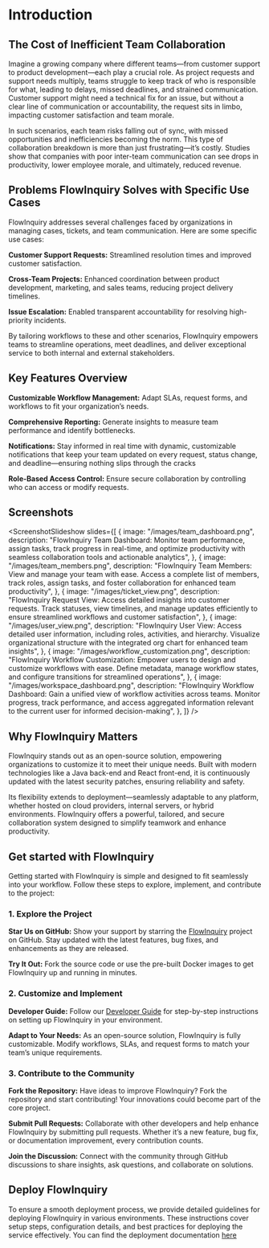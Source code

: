 
# Introduction

## The Cost of Inefficient Team Collaboration

Imagine a growing company where different teams—from customer support to product development—each play a crucial role. As project requests and support needs multiply, teams struggle to keep track of who is responsible for what, leading to delays, missed deadlines, and strained communication. Customer support might need a technical fix for an issue, but without a clear line of communication or accountability, the request sits in limbo, impacting customer satisfaction and team morale.

In such scenarios, each team risks falling out of sync, with missed opportunities and inefficiencies becoming the norm. This type of collaboration breakdown is more than just frustrating—it’s costly. Studies show that companies with poor inter-team communication can see drops in productivity, lower employee morale, and ultimately, reduced revenue.

## Problems FlowInquiry Solves with Specific Use Cases

FlowInquiry addresses several challenges faced by organizations in managing cases, tickets, and team communication. Here are some specific use cases:

**Customer Support Requests:** Streamlined resolution times and improved customer satisfaction.

**Cross-Team Projects:** Enhanced coordination between product development, marketing, and sales teams, reducing project delivery timelines.

**Issue Escalation:** Enabled transparent accountability for resolving high-priority incidents.

By tailoring workflows to these and other scenarios, FlowInquiry empowers teams to streamline operations, meet deadlines, and deliver exceptional service to both internal and external stakeholders.

## Key Features Overview

**Customizable Workflow Management:** Adapt SLAs, request forms, and workflows to fit your organization’s needs.

**Comprehensive Reporting:** Generate insights to measure team performance and identify bottlenecks.

**Notifications:** Stay informed in real time with dynamic, customizable notifications that keep your team updated on every request, status change, and deadline—ensuring nothing slips through the cracks

**Role-Based Access Control:** Ensure secure collaboration by controlling who can access or modify requests.

## Screenshots

<ScreenshotSlideshow
  slides={[
    {
      image: "/images/team_dashboard.png",
      description:
        "FlowInquiry Team Dashboard: Monitor team performance, assign tasks, track progress in real-time, and optimize productivity with seamless collaboration tools and actionable analytics",
    },
    {
      image: "/images/team_members.png",
      description:
        "FlowInquiry Team Members: View and manage your team with ease. Access a complete list of members, track roles, assign tasks, and foster collaboration for enhanced team productivity",
    },
    {
      image: "/images/ticket_view.png",
      description:
        "FlowInquiry Request View: Access detailed insights into customer requests. Track statuses, view timelines, and manage updates efficiently to ensure streamlined workflows and customer satisfaction",
    },
    {
      image: "/images/user_view.png",
      description:
        "FlowInquiry User View: Access detailed user information, including roles, activities, and hierarchy. Visualize organizational structure with the integrated org chart for enhanced team insights",
    },
    {
      image: "/images/workflow_customization.png",
      description:
        "FlowInquiry Workflow Customization: Empower users to design and customize workflows with ease. Define metadata, manage workflow states, and configure transitions for streamlined operations",
    },
    {
      image: "/images/workspace_dashboard.png",
      description:
        "FlowInquiry Workflow Dashboard: Gain a unified view of workflow activities across teams. Monitor progress, track performance, and access aggregated information relevant to the current user for informed decision-making",
    },
  ]}
/>

## Why FlowInquiry Matters

FlowInquiry stands out as an open-source solution, empowering organizations to customize it to meet their unique needs. Built with modern technologies like a Java back-end and React front-end, it is continuously updated with the latest security patches, ensuring reliability and safety.

Its flexibility extends to deployment—seamlessly adaptable to any platform, whether hosted on cloud providers, internal servers, or hybrid environments. FlowInquiry offers a powerful, tailored, and secure collaboration system designed to simplify teamwork and enhance productivity.

## Get started with FlowInquiry

Getting started with FlowInquiry is simple and designed to fit seamlessly into your workflow. Follow these steps to explore, implement, and contribute to the project:

### 1. Explore the Project

**Star Us on GitHub:** Show your support by starring the [FlowInquiry](https://github.com/flowinquiry/flowinquiry) project on GitHub. Stay updated with the latest features, bug fixes, and enhancements as they are released.

**Try It Out:** Fork the source code or use the pre-built Docker images to get FlowInquiry up and running in minutes.

### 2. Customize and Implement

**Developer Guide:** Follow our [Developer Guide](/developer_guides) for step-by-step instructions on setting up FlowInquiry in your environment.

**Adapt to Your Needs:** As an open-source solution, FlowInquiry is fully customizable. Modify workflows, SLAs, and request forms to match your team’s unique requirements.

### 3. Contribute to the Community

**Fork the Repository:** Have ideas to improve FlowInquiry? Fork the repository and start contributing! Your innovations could become part of the core project.

**Submit Pull Requests:** Collaborate with other developers and help enhance FlowInquiry by submitting pull requests. Whether it’s a new feature, bug fix, or documentation improvement, every contribution counts.

**Join the Discussion:** Connect with the community through GitHub discussions to share insights, ask questions, and collaborate on solutions.

## Deploy FlowInquiry

To ensure a smooth deployment process, we provide detailed guidelines for deploying FlowInquiry in various environments. These instructions cover setup steps, configuration details, and best practices for deploying the service effectively. You can find the deployment documentation [here](http://localhost:4000/developer_guides/deployment/docker)
